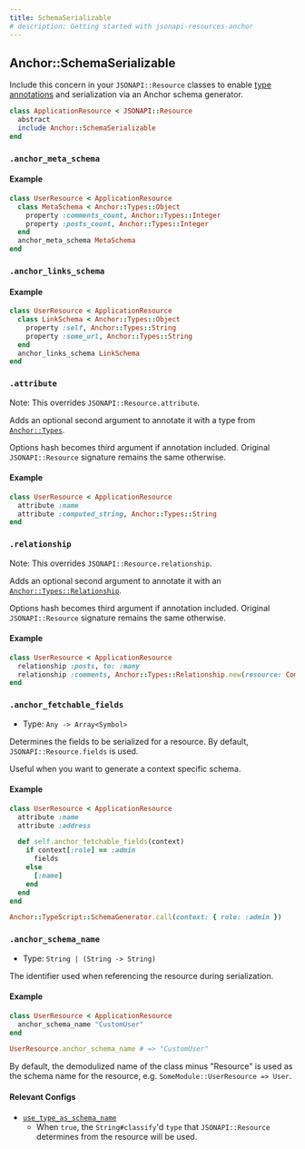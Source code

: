 ```yaml
---
title: SchemaSerializable
# description: Getting started with jsonapi-resources-anchor
---
```



## Anchor::SchemaSerializable

Include this concern in your `JSONAPI::Resource` classes to enable [type annotations](../Features/type_annotation) and serialization via an Anchor schema generator.

```ruby
class ApplicationResource < JSONAPI::Resource
  abstract
  include Anchor::SchemaSerializable
end
```

### `.anchor_meta_schema`

#### Example

```ruby
class UserResource < ApplicationResource
  class MetaSchema < Anchor::Types::Object
    property :comments_count, Anchor::Types::Integer
    property :posts_count, Anchor::Types::Integer
  end
  anchor_meta_schema MetaSchema
end
```

### `.anchor_links_schema`

#### Example

```ruby
class UserResource < ApplicationResource
  class LinkSchema < Anchor::Types::Object
    property :self, Anchor::Types::String
    property :some_url, Anchor::Types::String
  end
  anchor_links_schema LinkSchema
end
```

### `.attribute`

<Callout>Note: This overrides `JSONAPI::Resource.attribute`.</Callout>

Adds an optional second argument to annotate it with a type from [`Anchor::Types`](../API/types).

Options hash becomes third argument if annotation included. Original `JSONAPI::Resource` signature remains the same otherwise.

#### Example

```ruby
class UserResource < ApplicationResource
  attribute :name
  attribute :computed_string, Anchor::Types::String
end
```

### `.relationship`

<Callout>Note: This overrides `JSONAPI::Resource.relationship`.</Callout>

Adds an optional second argument to annotate it with an
[`Anchor::Types::Relationship`](../API/types#anchortypesrelationship).

Options hash becomes third argument if annotation included. Original `JSONAPI::Resource` signature remains the same otherwise.

#### Example

```ruby
class UserResource < ApplicationResource
  relationship :posts, to: :many
  relationship :comments, Anchor::Types::Relationship.new(resource: CommentResource), to: :many
end
```

### `.anchor_fetchable_fields`

- Type: `Any -> Array<Symbol>`

Determines the fields to be serialized for a resource. By default, `JSONAPI::Resource.fields` is used.

Useful when you want to generate a context specific schema.

#### Example

```ruby
class UserResource < ApplicationResource
  attribute :name
  attribute :address

  def self.anchor_fetchable_fields(context)
    if context[:role] == :admin
      fields
    else
      [:name]
    end
  end
end

Anchor::TypeScript::SchemaGenerator.call(context: { role: :admin })
```

### `.anchor_schema_name`

- Type: `String | (String -> String)`

The identifier used when referencing the resource during serialization.

#### Example

```ruby
class UserResource < ApplicationResource
  anchor_schema_name "CustomUser"
end

UserResource.anchor_schema_name # => "CustomUser"
```

By default, the demodulized name of the class minus "Resource" is used as the schema name for the resource, e.g. `SomeModule::UserResource => User`.

#### Relevant Configs

- [`use_type_as_schema_name`](../API/configuration#use_type_as_schema_name)
  - When `true`, the `String#classify`'d `type` that `JSONAPI::Resource` determines from the resource will be used.
